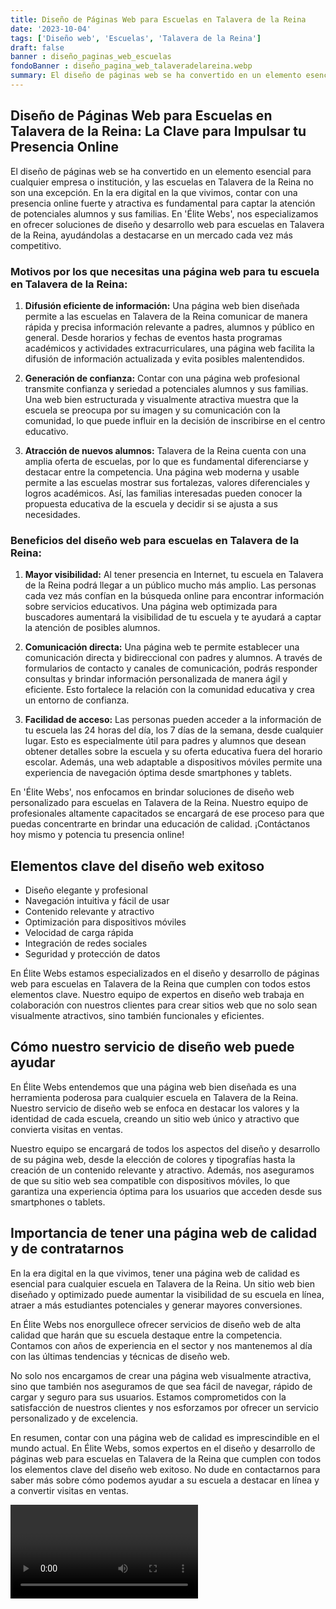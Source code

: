 ```yaml
---
title: Diseño de Páginas Web para Escuelas en Talavera de la Reina
date: '2023-10-04'
tags: ['Diseño web', 'Escuelas', 'Talavera de la Reina']
draft: false
banner : diseño_paginas_web_escuelas
fondoBanner : diseño_pagina_web_talaveradelareina.webp
summary: El diseño de páginas web se ha convertido en un elemento esencial para cualquier empresa o institución, y las escuelas en Talavera de la Reina no son una excepción. En la era digital en la que vivimos, contar con una presencia online fuerte y atractiva es fundamental para captar la atención de potenciales alumnos y sus familias. En 'Élite Webs', nos especializamos en ofrecer soluciones de diseño y desarrollo web para escuelas en Talavera de la Reina, ayudándolas a destacarse en un mercado cada vez más competitivo.
---
```


## Diseño de Páginas Web para Escuelas en Talavera de la Reina: La Clave para Impulsar tu Presencia Online

El diseño de páginas web se ha convertido en un elemento esencial para cualquier empresa o institución, y las escuelas en Talavera de la Reina no son una excepción. En la era digital en la que vivimos, contar con una presencia online fuerte y atractiva es fundamental para captar la atención de potenciales alumnos y sus familias. En 'Élite Webs', nos especializamos en ofrecer soluciones de diseño y desarrollo web para escuelas en Talavera de la Reina, ayudándolas a destacarse en un mercado cada vez más competitivo.

### Motivos por los que necesitas una página web para tu escuela en Talavera de la Reina:

1. **Difusión eficiente de información:** Una página web bien diseñada permite a las escuelas en Talavera de la Reina comunicar de manera rápida y precisa información relevante a padres, alumnos y público en general. Desde horarios y fechas de eventos hasta programas académicos y actividades extracurriculares, una página web facilita la difusión de información actualizada y evita posibles malentendidos.

2. **Generación de confianza:** Contar con una página web profesional transmite confianza y seriedad a potenciales alumnos y sus familias. Una web bien estructurada y visualmente atractiva muestra que la escuela se preocupa por su imagen y su comunicación con la comunidad, lo que puede influir en la decisión de inscribirse en el centro educativo.

3. **Atracción de nuevos alumnos:** Talavera de la Reina cuenta con una amplia oferta de escuelas, por lo que es fundamental diferenciarse y destacar entre la competencia. Una página web moderna y usable permite a las escuelas mostrar sus fortalezas, valores diferenciales y logros académicos. Así, las familias interesadas pueden conocer la propuesta educativa de la escuela y decidir si se ajusta a sus necesidades.

### Beneficios del diseño web para escuelas en Talavera de la Reina:

1. **Mayor visibilidad:** Al tener presencia en Internet, tu escuela en Talavera de la Reina podrá llegar a un público mucho más amplio. Las personas cada vez más confían en la búsqueda online para encontrar información sobre servicios educativos. Una página web optimizada para buscadores aumentará la visibilidad de tu escuela y te ayudará a captar la atención de posibles alumnos.

2. **Comunicación directa:** Una página web te permite establecer una comunicación directa y bidireccional con padres y alumnos. A través de formularios de contacto y canales de comunicación, podrás responder consultas y brindar información personalizada de manera ágil y eficiente. Esto fortalece la relación con la comunidad educativa y crea un entorno de confianza.

3. **Facilidad de acceso:** Las personas pueden acceder a la información de tu escuela las 24 horas del día, los 7 días de la semana, desde cualquier lugar. Esto es especialmente útil para padres y alumnos que desean obtener detalles sobre la escuela y su oferta educativa fuera del horario escolar. Además, una web adaptable a dispositivos móviles permite una experiencia de navegación óptima desde smartphones y tablets.

En 'Élite Webs', nos enfocamos en brindar soluciones de diseño web personalizado para escuelas en Talavera de la Reina. Nuestro equipo de profesionales altamente capacitados se encargará de ese proceso para que puedas concentrarte en brindar una educación de calidad. ¡Contáctanos hoy mismo y potencia tu presencia online!

<GifSeo />

<Cta />

## Elementos clave del diseño web exitoso

- Diseño elegante y profesional
- Navegación intuitiva y fácil de usar
- Contenido relevante y atractivo
- Optimización para dispositivos móviles
- Velocidad de carga rápida
- Integración de redes sociales
- Seguridad y protección de datos

En Élite Webs estamos especializados en el diseño y desarrollo de páginas web para escuelas en Talavera de la Reina que cumplen con todos estos elementos clave. Nuestro equipo de expertos en diseño web trabaja en colaboración con nuestros clientes para crear sitios web que no solo sean visualmente atractivos, sino también funcionales y eficientes.

## Cómo nuestro servicio de diseño web puede ayudar

En Élite Webs entendemos que una página web bien diseñada es una herramienta poderosa para cualquier escuela en Talavera de la Reina. Nuestro servicio de diseño web se enfoca en destacar los valores y la identidad de cada escuela, creando un sitio web único y atractivo que convierta visitas en ventas.

Nuestro equipo se encargará de todos los aspectos del diseño y desarrollo de su página web, desde la elección de colores y tipografías hasta la creación de un contenido relevante y atractivo. Además, nos aseguramos de que su sitio web sea compatible con dispositivos móviles, lo que garantiza una experiencia óptima para los usuarios que acceden desde sus smartphones o tablets.

## Importancia de tener una página web de calidad y de contratarnos

En la era digital en la que vivimos, tener una página web de calidad es esencial para cualquier escuela en Talavera de la Reina. Un sitio web bien diseñado y optimizado puede aumentar la visibilidad de su escuela en línea, atraer a más estudiantes potenciales y generar mayores conversiones.

En Élite Webs nos enorgullece ofrecer servicios de diseño web de alta calidad que harán que su escuela destaque entre la competencia. Contamos con años de experiencia en el sector y nos mantenemos al día con las últimas tendencias y técnicas de diseño web.

No solo nos encargamos de crear una página web visualmente atractiva, sino que también nos aseguramos de que sea fácil de navegar, rápido de cargar y seguro para sus usuarios. Estamos comprometidos con la satisfacción de nuestros clientes y nos esforzamos por ofrecer un servicio personalizado y de excelencia.

En resumen, contar con una página web de calidad es imprescindible en el mundo actual. En Élite Webs, somos expertos en el diseño y desarrollo de páginas web para escuelas en Talavera de la Reina que cumplen con todos los elementos clave del diseño web exitoso. No dude en contactarnos para saber más sobre cómo podemos ayudar a su escuela a destacar en línea y a convertir visitas en ventas.

<Video />

<CtaBot job='Escuelas' city='Talavera de la Reina'/>

<Gmaps query='Talavera de la Reina+españa+maps' />